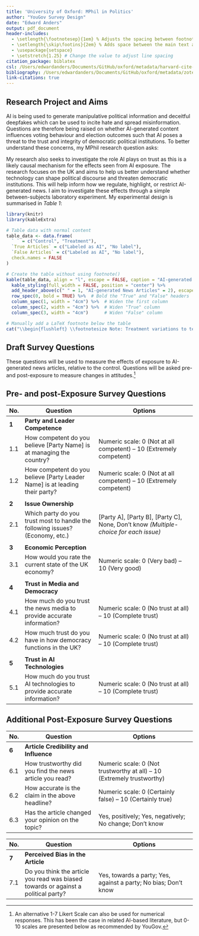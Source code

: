 ```yaml
---
title: 'University of Oxford: MPhil in Politics'
author: "YouGov Survey Design"
date: "Edward Anders"
output: pdf_document
header-includes:
  - \setlength{\footnotesep}{1em} % Adjusts the spacing between footnotes
  - \setlength{\skip\footins}{2em} % Adds space between the main text and footnotes
  - \usepackage{setspace}
  - \setstretch{1.25} # Change the value to adjust line spacing
citation_package: biblatex
csl: /Users/edwardanders/Documents/GitHub/oxford/metadata/harvard-cite-them-right.csl
bibliography: /Users/edwardanders/Documents/GitHub/oxford/metadata/zotero_library.bib
link-citations: true
---
```


## Research Project and Aims

AI is being used to generate manipulative political information and deceitful deepfakes which can be used to incite hate and spread misinformation. Questions are therefore being raised on whether AI-generated content influences voting behaviour and election outcomes such that AI poses a threat to the trust and integrity of democratic political institutions. To better understand these concerns, my MPhil research question asks:

\begin{quote}
\textit{What are the causal effects of AI-generated news articles on voter attitudes of party and leader competence, issue ownership, and the economy?}
\end{quote}

My research also seeks to investigate the role AI plays on trust as this is a likely causal mechanism for the effects seen from AI exposure. The research focuses on the UK and aims to help us better understand whether technology can shape political discourse and threaten democratic institutions. This will help inform how we regulate, highlight, or restrict AI-generated news. I aim to investigate these effects through a simple between-subjects laboratory experiment. My experimental design is summarised in *Table 1*:

```r

library(knitr)
library(kableExtra)

# Table data with normal content
table_data <- data.frame(
  ` ` = c("Control", "Treatment"),
  `True Articles` = c("Labeled as AI", "No label"),
  `False Articles` = c("Labeled as AI", "No label"),
  check.names = FALSE
)

# Create the table without using footnote()
kable(table_data, align = "l", escape = FALSE, caption = "AI-generated News Control vs Treatment conditions.") %>%
  kable_styling(full_width = FALSE, position = "center") %>%
  add_header_above(c(" " = 1, "AI-generated News Articles" = 2), escape = FALSE) %>%  # Bold top header
  row_spec(0, bold = TRUE) %>%  # Bold the "True" and "False" headers
  column_spec(1, width = "4cm") %>%  # Widen the first column
  column_spec(2, width = "4cm") %>%  # Widen "True" column
  column_spec(3, width = "4cm")      # Widen "False" column

# Manually add a LaTeX footnote below the table
cat("\\begin{flushleft} \\footnotesize Note: Treatment variations to test for interaction effects of veracity, ideological stance, context, and source will be used. \\end{flushleft}")
```

## Draft Survey Questions

These questions will be used to measure the effects of exposure to AI-generated news articles, relative to the control. Questions will be asked pre- and post-exposure to measure changes in attitudes.[^1]

[^1]: An alternative 1-7 Likert Scale can also be used for numerical responses. This has been the case in related AI-based literature, but 0-10 scales are presented below as recommended by YouGov.

## Pre- and post-Exposure Survey Questions

| **No.**   | **Question**                                                                 | **Options**                                                                                           |
|-----------|-------------------------------------------------------------------------------|-------------------------------------------------------------------------------------------------------|
| **1**     | **Party and Leader Competence**                                              |                                                                                                       |
| 1.1       | How competent do you believe [Party Name] is at managing the country?         | Numeric scale: 0 (Not at all competent) – 10 (Extremely competent)                                     |
| 1.2       | How competent do you believe [Party Leader Name] is at leading their party?   | Numeric scale: 0 (Not at all competent) – 10 (Extremely competent)                                                                                   |
|           |                                                                               |                                                                                                       |
| **2**     | **Issue Ownership**                                                          |                                                                                                       |
| 2.1       | Which party do you trust most to handle the following issues? (Economy, etc.) | [Party A], [Party B], [Party C], None, Don’t know *(Multiple-choice for each issue)*                   |
|           |                                                                               |                                                                                                       |
| **3**     | **Economic Perception**                                                      |                                                                                                       |
| 3.1       | How would you rate the current state of the UK economy?                      | Numeric scale: 0 (Very bad) – 10 (Very good)                                                           |
|           |                                                                               |                                                                                                       |
| **4**     | **Trust in Media and Democracy**                                             |                                                                                                       |
| 4.1       | How much do you trust the news media to provide accurate information?        | Numeric scale: 0 (No trust at all) – 10 (Complete trust)                                               |
| 4.2       | How much trust do you have in how democracy functions in the UK?             | Numeric scale: 0 (No trust at all) – 10 (Complete trust)                                                                                   |
|           |                                                                               |                                                                                                       |
| **5**     | **Trust in AI Technologies**                                                |                                                                                                       |
| 5.1       | How much do you trust AI technologies to provide accurate information?       | Numeric scale: 0 (No trust at all) – 10 (Complete trust)                                               |


## Additional Post-Exposure Survey Questions

| **No.**   | **Question**                                                                 | **Options**                                                                                           |
|-----------|-------------------------------------------------------------------------------|-------------------------------------------------------------------------------------------------------|
| **6**     | **Article Credibility and Influence**                                         |                                                                                                       |
| 6.1       | How trustworthy did you find the news article you read?                      | Numeric scale: 0 (Not trustworthy at all) – 10 (Extremely trustworthy)                                 |
| 6.2       | How accurate is the claim in the above headline?                             | Numeric scale: 0 (Certainly false) – 10 (Certainly true)                                               |
| 6.3       | Has the article changed your opinion on the topic?                           | Yes, positively; Yes, negatively; No change; Don’t know                                                |

| **No.**   | **Question**                                                                 | **Options**                                                                                           |
|-----------|-------------------------------------------------------------------------------|-------------------------------------------------------------------------------------------------------|
| **7**     | **Perceived Bias in the Article**                                            |                                                                                                       |
| 7.1       | Do you think the article you read was biased towards or against a political party? | Yes, towards a party; Yes, against a party; No bias; Don’t know  |